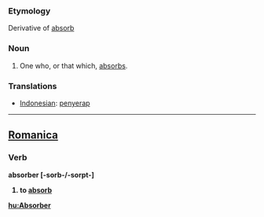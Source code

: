 ===Etymology===
Derivative of [[absorb]]

===Noun===
#One who, or that which, [[absorb]]s.

===Translations===
*[[Indonesian]]: [[serap|penyerap]]
----

==[[Romanica]]==
===Verb===
<b>absorber [-sorb-/-sorpt-]
#to [[absorb]]

[[hu:Absorber]]